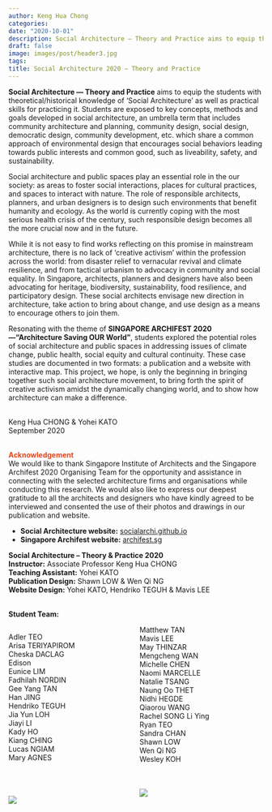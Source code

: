 ```yaml
---
author: Keng Hua Chong
categories:
date: "2020-10-01"
description: Social Architecture — Theory and Practice aims to equip the students with theoretical/historical knowledge of ‘Social Architecture’ as well as practical skills for practicing it.
draft: false
image: images/post/header3.jpg
tags:
title: Social Architecture 2020 — Theory and Practice
---
```

<style>
  .col2 {
    columns: 2 200px;         /* number of columns and width in pixels*/
    -webkit-columns: 2 200px; /* chrome, safari */
    -moz-columns: 2 200px;    /* firefox */
  }
</style>

__Social Architecture — Theory and Practice__ aims to equip the students with theoretical/historical knowledge of ‘Social Architecture’ as well as practical skills for practicing it. Students are exposed to key concepts, methods and goals developed in social architecture, an umbrella term that includes community architecture and planning, community design, social design, democratic design, community development, etc. which share a common approach of environmental design that encourages social behaviors leading towards public interests and common good, such as liveability, safety, and sustainability.<br>

Social architecture and public spaces play an essential role in the our society: as areas to foster social interactions, places for cultural practices, and spaces to interact with nature. The role of responsible architects, planners, and urban designers is to design such environments that benefit humanity and ecology. As the world is currently coping with the most serious health crisis of the century, such responsible design becomes all the more crucial now and in the future.<br>

While it is not easy to find works reflecting on this promise in mainstream architecture, there is no lack of ‘creative activism’ within the profession across the world: from disaster relief to vernacular revival and climate resilience, and from tactical urbanism to advocacy in community and social equality. In Singapore, architects, planners and designers have also been advocating for heritage, biodiversity, sustainability, food resilience, and participatory design. These social architects envisage new direction in architecture, take action to bring about change, and use design as a means to encourage others to join them.<br>

Resonating with the theme of __SINGAPORE ARCHIFEST 2020—“Architecture Saving OUR World”__, students explored the potential roles of social architecture and public spaces in addressing issues of climate change, public health, social equity and cultural continuity. These case studies are documented in two formats: a publication and a website with interactive map. This project, we hope, is only the beginning in bringing together such social architecture movement, to bring forth the spirit of creative activism amidst the dynamically changing world, and to show how architecture can make a difference.<br><br>

Keng Hua CHONG & Yohei KATO<br>
September 2020<br><br>

<span style="color:#E7451F">__Acknowledgement__</span><br>
We would like to thank Singapore Institute of Architects and the Singapore Archifest 2020 Organising Team for the opportunity and assistance in connecting with the selected architecture firms and organisations while conducting this research. We would also like to express our deepest gratitude to all the architects and designers who have kindly agreed to be interviewed and consented the use of their photos and drawings in our publication and website.<br>

- __Social Architecture website:__ [socialarchi.github.io](https://socialarchi.github.io){target="_blank"}
- __Singapore Archifest website:__ [archifest.sg](https://www.archifest.sg){target="_blank"} <br>


__Social Architecture – Theory & Practice 2020__<br>
__Instructor:__ Associate Professor Keng Hua CHONG<br>
__Teaching Assistant:__ Yohei KATO<br>
__Publication Design:__ Shawn LOW & Wen Qi NG<br>
__Website Design:__ Yohei KATO, Hendriko TEGUH & Mavis LEE<br><br>

__Student Team:__<br>




<div class="col2">
Adler TEO<br>
Arisa TERIYAPIROM<br>
Cheska DACLAG<br>
Edison<br>
Eunice LIM<br>
Fadhilah NORDIN<br>
Gee Yang TAN<br>
Han JING<br>
Hendriko TEGUH<br>
Jia Yun LOH<br>
Jiayi LI<br>
Kady HO<br>
Kiang CHING<br>
Lucas NGIAM<br>
Mary AGNES<br>
Matthew TAN<br>
Mavis LEE<br>
May THINZAR<br>
Mengcheng WAN<br>
Michelle CHEN<br>
Naomi MARCELLE<br>
Natalie TSANG<br>
Naung Oo THET<br>
Nidhi HEGDE<br>
Qiaorou WANG <br>
Rachel SONG Li Ying<br>
Ryan TEO<br>
Sandra CHAN<br>
Shawn LOW<br>
Wen Qi NG<br>
Wesley KOH<br>
</div>

<br>

<div class="col2">
[![](https://socialarchi.github.io/images/ASD_logo.jpg)](https://asd.sutd.edu.sg/){target="_blank"}<br><br>
[![](https://socialarchi.github.io/images/SIA_logo.png)](https://sia.org.sg/){target="_blank"}<br>
</div>

<!-- ![](https://socialarchi.github.io/images/logos.png) -->



